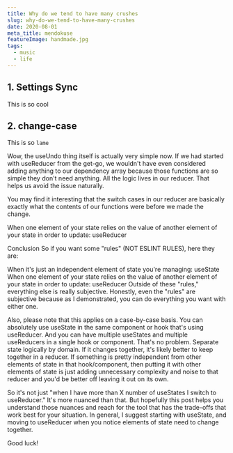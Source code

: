```yaml
---
title: Why do we tend to have many crushes
slug: why-do-we-tend-to-have-many-crushes
date: 2020-08-01
meta_title: mendokuse
featureImage: handmade.jpg
tags:
  - music
  - life
---
```


## 1. Settings Sync

This is so cool

## 2. change-case

This is so `lame`

Wow, the useUndo thing itself is actually very simple now. If we had started with useReducer from the get-go, we wouldn't have even considered adding anything to our dependency array because those functions are so simple they don't need anything. All the logic lives in our reducer. That helps us avoid the issue naturally.

You may find it interesting that the switch cases in our reducer are basically exactly what the contents of our functions were before we made the change.

When one element of your state relies on the value of another element of your state in order to update: useReducer

Conclusion
So if you want some "rules" (NOT ESLINT RULES), here they are:

When it's just an independent element of state you're managing: useState
When one element of your state relies on the value of another element of your state in order to update: useReducer
Outside of these "rules," everything else is really subjective. Honestly, even the "rules" are subjective because as I demonstrated, you can do everything you want with either one.

Also, please note that this applies on a case-by-case basis. You can absolutely use useState in the same component or hook that's using useReducer. And you can have multiple useStates and multiple useReducers in a single hook or component. That's no problem. Separate state logically by domain. If it changes together, it's likely better to keep together in a reducer. If something is pretty independent from other elements of state in that hook/component, then putting it with other elements of state is just adding unnecessary complexity and noise to that reducer and you'd be better off leaving it out on its own.

So it's not just "when I have more than X number of useStates I switch to useReducer." It's more nuanced than that. But hopefully this post helps you understand those nuances and reach for the tool that has the trade-offs that work best for your situation. In general, I suggest starting with useState, and moving to useReducer when you notice elements of state need to change together.

Good luck!
